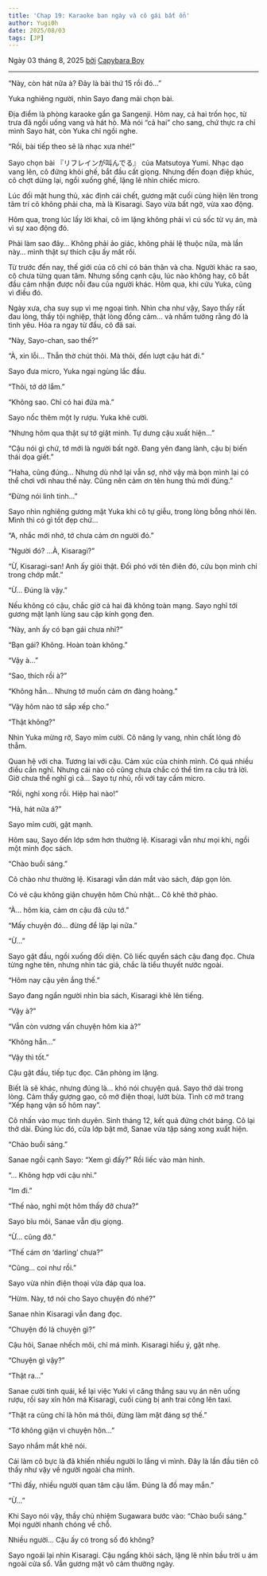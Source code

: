 ```yaml
---
title: 'Chap 19: Karaoke ban ngày và cô gái bất ổn'
author: Yugi0h
date: 2025/08/03
tags: [JP]
---
```


Ngày 03 tháng 8, 2025 <u>bởi</u> [Capybara Boy](https://facebook.com/tienlx97)

---

“Này, còn hát nữa à? Đây là bài thứ 15 rồi đó…”

Yuka nghiêng người, nhìn Sayo đang mải chọn bài.

Địa điểm là phòng karaoke gần ga Sangenji. Hôm nay, cả hai trốn học, từ trưa đã ngồi uống vang và hát hò. Mà nói “cả hai” cho sang, chứ thực ra chỉ mình Sayo hát, còn Yuka chỉ ngồi nghe.

“Rồi, bài tiếp theo sẽ là nhạc xưa nhé!”

Sayo chọn bài 『リフレインが叫んでる』 của Matsutoya Yumi. Nhạc dạo vang lên, cô đứng khỏi ghế, bắt đầu cất giọng. Nhưng đến đoạn điệp khúc, cô chợt dừng lại, ngồi xuống ghế, lặng lẽ nhìn chiếc micro.

Lúc đối mặt hung thủ, xác định cái chết, gương mặt cuối cùng hiện lên trong tâm trí cô không phải cha, mà là Kisaragi. Sayo vừa bất ngờ, vừa xao động.

Hôm qua, trong lúc lấy lời khai, cô im lặng không phải vì cú sốc từ vụ án, mà vì sự xao động đó.

Phải làm sao đây… Không phải ảo giác, không phải lệ thuộc nữa, mà lần này… mình thật sự thích cậu ấy mất rồi.

Từ trước đến nay, thế giới của cô chỉ có bản thân và cha. Người khác ra sao, cô chưa từng quan tâm. Nhưng sống cạnh cậu, lúc nào không hay, cô bắt đầu cảm nhận được nỗi đau của người khác. Hôm qua, khi cứu Yuka, cũng vì điều đó.

Ngày xưa, cha suy sụp vì mẹ ngoại tình. Nhìn cha như vậy, Sayo thấy rất đau lòng, thấy tội nghiệp, thật lòng đồng cảm… và nhầm tưởng rằng đó là tình yêu. Hóa ra ngay từ đầu, cô đã sai.

“Này, Sayo-chan, sao thế?”

“À, xin lỗi… Thẫn thờ chút thôi. Mà thôi, đến lượt cậu hát đi.”

Sayo đưa micro, Yuka ngại ngùng lắc đầu.

“Thôi, tớ dở lắm.”

“Không sao. Chỉ có hai đứa mà.”

Sayo nốc thêm một ly rượu. Yuka khẽ cười.

“Nhưng hôm qua thật sự tớ giật mình. Tự dưng cậu xuất hiện…”

“Cậu nói gì chứ, tớ mới là người bất ngờ. Đang yên đang lành, cậu bị biến thái dọa giết.”

“Haha, cũng đúng… Nhưng dù nhớ lại vẫn sợ, nhờ vậy mà bọn mình lại có thể chơi với nhau thế này. Cũng nên cảm ơn tên hung thủ mới đúng.”

“Đừng nói linh tinh…”

Sayo nhìn nghiêng gương mặt Yuka khi cô tự giễu, trong lòng bỗng nhói lên. Mình thì có gì tốt đẹp chứ…

“A, nhắc mới nhớ, tớ chưa cảm ơn người đó.”

“Người đó? …À, Kisaragi?”

“Ừ, Kisaragi-san! Anh ấy giỏi thật. Đối phó với tên điên đó, cứu bọn mình chỉ trong chớp mắt.”

“Ừ… Đúng là vậy.”

Nếu không có cậu, chắc giờ cả hai đã không toàn mạng. Sayo nghĩ tới gương mặt lạnh lùng sau cặp kính gọng đen.

“Này, anh ấy có bạn gái chưa nhỉ?”

“Bạn gái? Không. Hoàn toàn không.”

“Vậy à…”

“Sao, thích rồi à?”

“Không hẳn… Nhưng tớ muốn cảm ơn đàng hoàng.”

“Vậy hôm nào tớ sắp xếp cho.”

“Thật không?”

Nhìn Yuka mừng rỡ, Sayo mỉm cười. Cô nâng ly vang, nhìn chất lỏng đỏ thẫm.

Quan hệ với cha. Tương lai với cậu. Cảm xúc của chính mình. Có quá nhiều điều cần nghĩ. Nhưng cái nào cô cũng chưa chắc có thể tìm ra câu trả lời. Giờ chưa thể nghĩ gì cả… Sayo tự nhủ, rồi với tay cầm micro.

“Rồi, nghỉ xong rồi. Hiệp hai nào!”

“Hả, hát nữa á?”

Sayo mỉm cười, gật mạnh.

Hôm sau, Sayo đến lớp sớm hơn thường lệ. Kisaragi vẫn như mọi khi, ngồi một mình đọc sách.

“Chào buổi sáng.”

Cô chào như thường lệ. Kisaragi vẫn dán mắt vào sách, đáp gọn lỏn.

Có vẻ cậu không giận chuyện hôm Chủ nhật… Cô khẽ thở phào.

“À… hôm kia, cảm ơn cậu đã cứu tớ.”

“Mấy chuyện đó… đừng để lặp lại nữa.”

“Ừ…”

Sayo gật đầu, ngồi xuống đối diện. Cô liếc quyển sách cậu đang đọc. Chưa từng nghe tên, nhưng nhìn tác giả, chắc là tiểu thuyết nước ngoài.

“Hôm nay cậu yên ắng thế.”

Sayo đang ngẩn người nhìn bìa sách, Kisaragi khẽ lên tiếng.

“Vậy à?”

“Vẫn còn vương vấn chuyện hôm kia à?”

“Không hẳn…”

“Vậy thì tốt.”

Cậu gật đầu, tiếp tục đọc. Căn phòng im lặng.

Biết là sẽ khác, nhưng đúng là… khó nói chuyện quá. Sayo thở dài trong lòng. Cảm thấy gượng gạo, cô mở điện thoại, lướt bừa. Tình cờ mở trang “Xếp hạng vận số hôm nay”.

Cô nhấn vào mục tình duyên. Sinh tháng 12, kết quả đứng chót bảng. Cô lại thở dài. Đúng lúc đó, cửa lớp bật mở, Sanae vừa tập sáng xong xuất hiện.

“Chào buổi sáng.”

Sanae ngồi cạnh Sayo: “Xem gì đấy?” Rồi liếc vào màn hình.

“… Không hợp với cậu nhỉ.”

“Im đi.”

“Thế nào, nghỉ một hôm thấy đỡ chưa?”

Sayo bĩu môi, Sanae vẫn dịu giọng.

“Ừ… cũng đỡ.”

“Thế cám ơn ‘darling’ chưa?”

“Cũng… coi như rồi.”

Sayo vừa nhìn điện thoại vừa đáp qua loa.

“Hừm. Này, tớ nói cho Sayo chuyện đó nhé?”

Sanae nhìn Kisaragi vẫn đang đọc.

“Chuyện đó là chuyện gì?”

Cậu hỏi, Sanae nhếch môi, chỉ má mình. Kisaragi hiểu ý, gật nhẹ.

“Chuyện gì vậy?”

“Thật ra…”

Sanae cười tinh quái, kể lại việc Yuki vì căng thẳng sau vụ án nên uống rượu, rồi say xỉn hôn má Kisaragi, cuối cùng bị anh trai cõng lên taxi.

“Thật ra cũng chỉ là hôn má thôi, đừng làm mặt đáng sợ thế.”

“Tớ không giận vì chuyện hôn…”

Sayo nhắm mắt khẽ nói.

Cái làm cô bực là đã khiến nhiều người lo lắng vì mình. Đây là lần đầu tiên cô thấy như vậy về người ngoài cha mình.

“Thì đấy, nhiều người quan tâm cậu lắm. Đúng là đồ may mắn.”

“Ừ…”

Khi Sayo nói vậy, thầy chủ nhiệm Sugawara bước vào: “Chào buổi sáng.” Mọi người nhanh chóng về chỗ.

Nhiều người… Cậu ấy có trong số đó không?

Sayo ngoái lại nhìn Kisaragi. Cậu ngẩng khỏi sách, lặng lẽ nhìn bầu trời u ám ngoài cửa sổ. Vẫn gương mặt vô cảm thường ngày.
